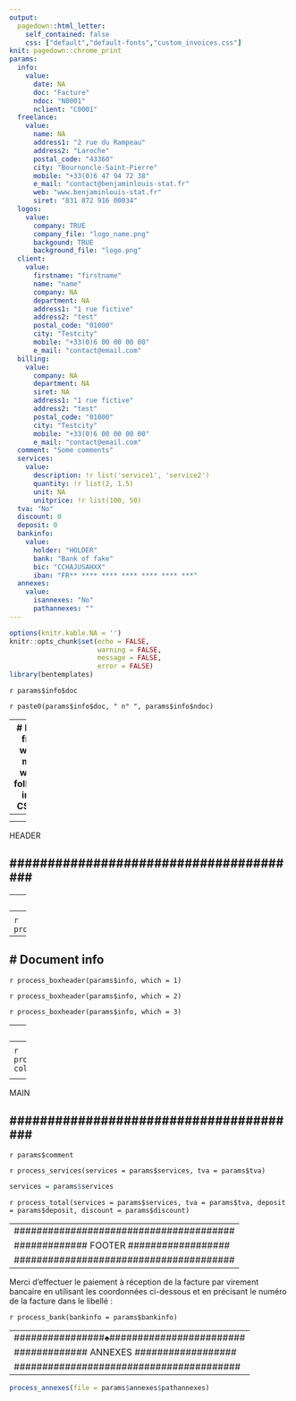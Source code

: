 ```yaml
---
output:
  pagedown::html_letter:
    self_contained: false
    css: ["default","default-fonts","custom_invoices.css"]
knit: pagedown::chrome_print
params:
  info:
    value:
      date: NA
      doc: "Facture"
      ndoc: "N0001"
      nclient: "C0001"
  freelance:
    value:
      name: NA
      address1: "2 rue du Rampeau"
      address2: "Laroche"
      postal_code: "43360"
      city: "Bournoncle-Saint-Pierre"
      mobile: "+33(0)6 47 94 72 38"
      e_mail: "contact@benjaminlouis-stat.fr"
      web: "www.benjaminlouis-stat.fr"
      siret: "831 872 916 00034"
  logos: 
    value:
      company: TRUE
      company_file: "logo_name.png"
      backgound: TRUE
      background_file: "logo.png"
  client:
    value:
      firstname: "firstname"
      name: "name"
      company: NA
      department: NA
      address1: "1 rue fictive"
      address2: "test"
      postal_code: "01000"
      city: "Testcity"
      mobile: "+33(0)6 00 00 00 00"
      e_mail: "contact@email.com"
  billing:
    value:
      company: NA
      department: NA
      siret: NA
      address1: "1 rue fictive"
      address2: "test"
      postal_code: "01000"
      city: "Testcity"
      mobile: "+33(0)6 00 00 00 00"
      e_mail: "contact@email.com"
  comment: "Some comments"
  services:
    value:
      description: !r list('service1', 'service2')
      quantity: !r list(2, 1.5)
      unit: NA
      unitprice: !r list(100, 50)
  tva: "No"
  discount: 0
  deposit: 0
  bankinfo:
    value:
      holder: "HOLDER"
      bank: "Bank of fake"
      bic: "CCHAJUSAHXX"
      iban: "FR** **** **** **** **** **** ***"
  annexes:
    value:
      isannexes: "No"
      pathannexes: ""
---
```


```r
options(knitr.kable.NA = '')
knitr::opts_chunk$set(echo = FALSE,
                      warning = FALSE,
                      message = FALSE,
                      error = FALSE)
library(bentemplates)
```


::: doc
`r params$info$doc`
:::

::: ndoc
`r paste0(params$info$doc, " n° ", params$info$ndoc)`
:::

---
# I can't find a way to move what's following in the CSS file
---
<style>
:root {
  --main-bg-image: `r if (params$logos$backgound) paste0("url('", params$logos$background_file,"')")`;
}
</style>



<div class = "wrapper">
---
#######################################
############# HEADER ##################
#######################################
---

<div class = "doc-header">

---
# Freelance info
---
<div class = "freelance">
<div class = "logo">
![](`r if (params$logos$company) params$logos$company_file`)

`r process_freelance(params$freelance)`
</div>
</div>

---
# Document info
---
<div class = "info-box-date boxheader">
`r process_boxheader(params$info, which = 1)`
</div>
<div class = "info-box-ndoc boxheader">
`r process_boxheader(params$info, which = 2)`
</div>
<div class = "info-box-client boxheader">
`r process_boxheader(params$info, which = 3)`
</div>

---
# Client info
---
<div class = "address">
<div class = "box">
`r process_address(params$client, col_name = "Client")`

`r process_address(params$billing, col_name = "Facturation")`
</div>
</div>

</div>


---
#######################################
############### MAIN ##################
#######################################
---

<div class = "doc-main">

<div class = "comments">
`r params$comment`
</div>

<div class = "description">
`r process_services(services = params$services, tva = params$tva)`
```r
services = params$services
```
</div>

<div class = "total">
`r process_total(services = params$services, tva = params$tva, deposit = params$deposit, discount = params$discount)`
</div>

</div>


---
#######################################
############# FOOTER ##################
#######################################
---

<div class = "doc-footer">

<div class = "footquote">
Merci d'effectuer le paiement à réception de la facture par virement bancaire en utilisant les coordonnées ci-dessous et en précisant le numéro de la facture dans le libellé :

`r process_bank(bankinfo = params$bankinfo)`

</div>
</div>


</div>


---
################♠########################
############# ANNEXES ##################
########################################
---

```r
process_annexes(file = params$annexes$pathannexes)
```

